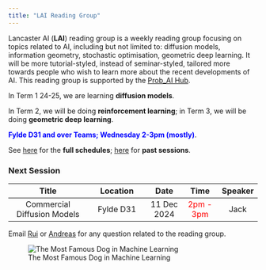 ```yaml
---
title: "LAI Reading Group"
---
```


Lancaster AI (**LAI**) reading group is a weekly reading group focusing on topics related to AI, including but not limited to: diffusion models, information geometry, stochastic optimisation, geometric deep learning. It will be more tutorial-styled, instead of seminar-styled, tailored more towards people who wish to learn more about the recent developments of AI. This reading group is supported by the [Prob_AI Hub](https://www.probai.uk/).

In Term 1 24-25, we are learning **diffusion models**. 

In Term 2, we will be doing **reinforcement learning**; in Term 3, we will be doing **geometric deep learning**. 

<span style="color:Blue">**Fylde D31 and over Teams; Wednesday 2-3pm (mostly)**</span>.

See [here](./schedule.html) for the **full schedules**; [here](./past.html) for **past sessions**. 

### Next Session

| Title | Location | Date | Time | Speaker |
|:---------:|:------:|:---:|:---:|:-:|
| Commercial Diffusion Models      | Fylde D31   | 11 Dec 2024 |   <span style="color:Red">2pm - 3pm</span>   |    Jack    |

Email [Rui](mailto:r.zhang26@lancaster.ac.uk) or [Andreas](mailto:a.makris@lancaster.ac.uk) for any question related to the reading group.

![The Most Famous Dog in Machine Learning](./songyang_dog)